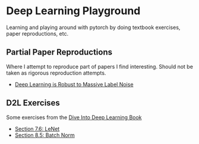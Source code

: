 # Deep Learning Playground

Learning and playing around with pytorch by doing textbook exercises, paper reproductions, etc.

## Partial Paper Reproductions
Where I attempt to reproduce part of papers I find interesting. Should not be taken as rigorous reproduction attempts.

- [Deep Learning is Robust to Massive Label Noise](/dl-massive-label-noise/playground.html)


## D2L Exercises
Some exercises from the [Dive Into Deep Learning Book](https://www.d2l.ai)

- [Section 7.6: LeNet](/d2l-exercises/7-6.html)
- [Section 8.5: Batch Norm](/d2l-exercises/8-5.html)

